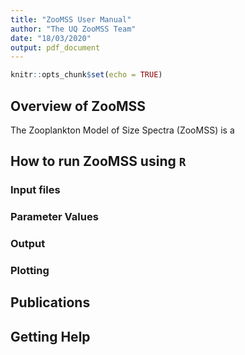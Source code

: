 ```yaml
---
title: "ZooMSS User Manual"
author: "The UQ ZooMSS Team"
date: "18/03/2020"
output: pdf_document
---
```


```r
knitr::opts_chunk$set(echo = TRUE)
```

## Overview of ZooMSS

The Zooplankton Model of Size Spectra (ZooMSS) is a 

## How to run ZooMSS using `R`


### Input files


### Parameter Values


### Output


### Plotting


## Publications


## Getting Help
